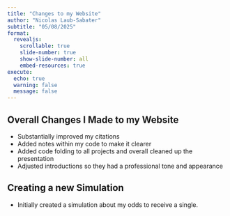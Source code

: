 ```yaml
---
title: "Changes to my Website"
author: "Nicolas Laub-Sabater"
subtitle: "05/08/2025"
format:
  revealjs:
    scrollable: true
    slide-number: true
    show-slide-number: all
    embed-resources: true
execute:
  echo: true
  warning: false
  message: false
---
```


## **Overall Changes I Made to my Website**

- Substantially improved my citations  
- Added notes within my code to make it clearer
- Added code folding to all projects and overall cleaned up the presentation
- Adjusted introductions so they had a professional tone and appearance



## **Creating a new Simulation**
- Initially created a simulation about my odds to receive a single. 
  
